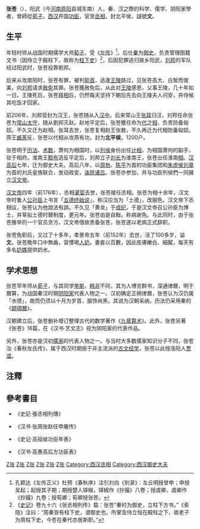 {{東亞男性歷史人物
|名稱 = 张苍
|身份 = 
|国家 = [[中国|中国]]
|時代 = [[西汉|西汉]]
|主君 = 汉高帝[[刘邦|刘邦]]→汉惠帝[[刘盈|刘盈]]→后[[吕雉|吕雉]]→汉文帝[[刘恒|刘恒]]
|屆數 =
|最高職務 = 秦御史→西汉丞相
|姓 = 张姓
|名 = 苍
|姓名 = 张苍 
|字 = 
|號 = 
|圖片名稱 =
|圖片大小 = 
|圖片說明 =
|神號 =
|尊號 =
|族裔 = 
|籍貫 = 阳武（今[[河南省|河南省]][[原阳县|原阳县]]）
|本籍 =
|出身地 = 
|出生日期 = 前252年或更早
|出生地點 = 
|婚年 =
|逝世日期 = 前152年（西汉[[汉景帝|景帝]][[前元|前元]]五年）
|逝世地點 = 
|廟號 =
|諡號 = 文
|父親 = 
|嫡母 =
|母親 =
|妻 = 
|繼室 =
|平妻 =
|側室 =
|元配之父 = 
|元配之嫡母 =
|元配之母 =
|正室之父 =
|正室之嫡母 =
|正室之母 =
|妻之父 =
|妻之嫡母 =
|妻之母 =
|繼室之父 =
|繼室之嫡母 =
|繼室之母 =
|平妻之父 =
|平妻之嫡母 =
|平妻之母 =
|兄弟 = 
|姊妹 = 
|嫡兄弟 =
|嫡姊妹 =
|庶兄弟 =
|庶姊妹 =
|同胞兄弟 =
|同胞姊妹 =
|異母兄弟 =
|異母姊妹 =
|異父兄弟 =
|異父姊妹 =
|繼兄弟 =
|繼姊妹 =
|子 =
|女 = 
|嫡子 =
|嫡女 =
|庶子 =
|庶女 =
|養子 =
|養女 =
|猶子 = <!--日本人用-->
|婿養子 = <!--日本人用-->
|烏帽子子 = <!--日本人用-->
|繼子 =
|繼女 =
|其他親屬 = 
|出身 = <!---此处指科举出身--->
|功名 = 
|經歷 = 
|著作 = 
|注釋 =
}}

'''张苍'''（{{bd|前252年或更早||前152年||catIdx=Z张}}），阳武（今[[河南|河南]][[原阳|原阳]]县城东南）人，秦、汉之際的科学、儒学、阴阳家學者，曾師從[[荀子|荀子]]。[[西汉|西汉]]开国[[功臣|功臣]]，官至[[丞相|丞相]]，封北平侯，諡號'''文'''。

== 生平 ==
年轻时师从战国时期儒学大师[[荀子|荀子]]，受《[[左传|左传]]》<ref>孔颖达《左传正义》杜预《春秋序》注引刘向《别录》：左丘明授曾申；申授吴起；起授其子期；期授楚人铎椒，铎椒作《抄撮》八卷；授虞卿，虞卿作《抄撮》九卷；授荀卿；荀卿授张苍。</ref>，后仕[[秦朝|秦]]为[[御史|御史]]，负责管理图籍文书（因侍立于殿柱下，故称为[[柱下史|柱下史]]）<ref>《[[史记|史记]]》卷九十六《张丞相列传》载：张苍“秦时为御史，立柱下方书。”《索隐》注曰：“周秦皆有柱下史，谓御史也。所掌及侍立恒在殿柱之下，故老子为周柱下史，今苍在秦代亦居斯职。”</ref>，后因犯罪逃归故乡阳武，[[刘邦|刘邦]]的军队经过阳武时，张苍投靠劉邦。

后来从攻南阳时，张苍有罪，被判[[斩首|斩首]]，适逢[[王陵_(西汉)|王陵]]路过，见张苍高大、白皙而俊美，向[[刘邦|刘邦]]请求[[赦免|赦免]]其罪。张苍獲赦免后，从此对[[王陵_(西汉)|王陵]]感恩，父事王陵，几十年如一日。王陵死后，张苍[[拜相|拜相]]后，仍然每天坚持下朝后先去向王陵夫人问安，并侍候其吃饭才回家。

前206年，刘邦受封为汉王，张苍随从入[[汉中|汉中]]。后来常山王[[張耳|张耳]]归汉，刘邦任命张苍为[[常山郡|常山]][[太守|太守]]，随从劉邦灭赵。赵地平定后，张苍獲任命为[[代國|代]]之[[諸侯相|相]]，负责防备匈奴。不久又迁为赵相。张耳去世，张苍复相赵王张敖，不久再迁为代相防备匈奴。燕王[[臧荼|臧荼]]反，张苍以代相从攻燕有功，封为'''北平侯'''，1200户。

张苍明于[[历法|历法]]、[[术数|术数]]，萧何为相国时，以[[列侯|列侯]]身份出任[[计相|计相]]，为相国萧何的副手，驻于相府。淮南王[[英布|黥布]]造反平定后，刘邦立子[[刘长_(淮南王)|刘长]]为淮南王，张苍出任淮南[[國相|相]]。[[吕雉|汉高后]]七年，迁为御史大夫。高后八年，以[[周勃|周勃]]、[[陈平_(汉朝)|陈平]]为首的功臣集团和[[劉章_(城陽王)|朱虚侯刘章]]为首的刘氏皇族联合，发动政变，[[诛吕安刘|诛除诸吕]]。张苍亦参加，并与功臣列侯們一同擁立[[汉文帝|汉文帝]]。

[[汉文帝|汉文帝]]四年（前176年），丞相[[灌嬰|灌婴]]去世，张苍接任丞相。张苍为相十余年，汉文帝时鲁人[[公孙臣|公孙臣]]上书言「[[五德終始說|五德终始说]]」，称汉应当为「土德」，改服色。汉文帝下丞相议，张苍认为他說法有誤。不久见「黄龙」于[[成纪|成纪]]，于是汉文帝召公孙臣为博士，并草拟土德时曆制度，更元年。张苍由是自黜，称病谢免。与此同时，由于张苍推举的一个官员贪污，汉文帝借故责备张苍，张苍遂以老病正式辞职。

张苍免职后，又过了十多年，孝景帝五年（前152年）去世，活了100多岁，谥'''文'''。张苍晚年口中無齒，習慣喝[[母乳|人奶]]，妻妾以百數，因此皮膚嫩白、細膩，每天有多名[[乳母|奶媽]]提供奶水。

== 学术思想 ==

张苍早年师从[[荀子|荀子]]，与其同学[[李斯|李斯]]、[[韩非|韩非]]不同，其为人博览群书，深通律曆，明于曆算，为战国秦汉时期[[阴阳家|阴阳家]]代表人物之一。汉初确定正朔律曆，张苍认为汉仍属「水德」，故而仍须以十月为岁首，服饰尚黑。其说为汉朝采纳，历法仍采用秦的《[[顓頊曆|颛頊曆]]》。

汉朝建立后，张苍删补增订整理古代的数学著作《[[九章算术|九章算术]]》。此外，张苍另著《张苍》16篇，在《汉书·艺文志》视为阴阳家的代表作品。

另外，张苍亦是汉初[[儒家|儒家]]的代表人物之一。与当时大多数儒家知识分子不同，张苍治《春秋左氏传》，属于西汉时期居于非主流派的[[古文經學|古文经学]]，张苍以此授洛阳人[[贾谊|贾谊]]。

== 注釋 ==
{{reflist}}

== 參考書目 ==
* 《史記·張丞相列傳》

* 《汉书·张周张赵任申屠传》

* 《史记·高祖侯功臣年表》

* 《汉书·高惠高后方功臣表》

{{start box}}
{{s-before|[[灌婴|灌婴]]|前177年—前176年|[[孝文帝|孝文帝]]三年—[[孝文帝|孝文帝]]四年}}
{{s-title|[[西汉|西汉]][[丞相|丞相]]|前176年—前162年|[[孝文帝|孝文帝]]四年—[[孝文帝|孝文帝]][[后二年|后二年]]}}
{{s-after|[[申屠嘉|申屠嘉]]|前162年—前155年|[[孝文帝|孝文帝]][[后二年|后二年]]—[[孝景帝|孝景帝]]二年}}
{{end box}}

{{start box}}
{{s-before|[[平阳侯|平阳侯]][[曹窟|曹窟]]|前184年—前180年|[[高后|高后]]四年—[[高后|高后]]八年}}
{{s-title|[[西汉|西汉]][[御史大夫|御史大夫]]|前180年—前176年|[[高后|高后]]八年—[[孝文帝|孝文帝]]四年}}
{{s-after|[[韦孟|韦孟]]|前176年—前174年?|[[孝文帝|孝文帝]]四年]]—[[孝文帝|孝文帝]]六年?}}
{{end box}}

{{start box}}
{{s-title|北平文侯|前201年—前152年|[[高祖|高祖]]六年八月—[[孝景帝|孝景帝]]六年}}
{{s-after|康侯[[张奉|张奉]]|[[孝景帝|孝景帝]]六年—[[孝景帝|孝景帝]]后元年}}
{{end box}}

{{西汉丞相}}
{{秦末汉初人物}}
{{中国数学史}}
[[Category:前152年逝世|Z张]]
[[Category:秦朝人|Z张]]
[[Category:西漢政治人物|Z张]]
[[Category:中国数学家|Z张]]
[[Category:原陽人|Z张]]
[[Category:西漢太守|Z张]]
[[Category:西汉丞相|Category:西汉丞相]]
[[Category:西汉御史大夫|Category:西汉御史大夫]]